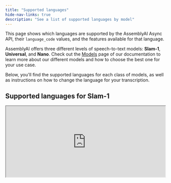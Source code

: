 ```yaml
---
title: "Supported languages"
hide-nav-links: true
description: "See a list of supported languages by model"
---
```


This page shows which languages are supported by the AssemblyAI Async API, their `language_code` values, and the features available for that language.

AssemblyAI offers three different levels of speech-to-text models: **Slam-1**, **Universal**, and **Nano**. Check out the [Models](/docs/getting-started/models) page of our documentation to learn more about our different models and how to choose the best one for your use case.

Below, you'll find the supported languages for each class of models, as well as instructions on how to change the language for your transcription.

## Supported languages for Slam-1

<iframe
  className="airtable-embed"
  src="https://airtable.com/embed/apptQjwE6ZsC2Zfoi/shr0akLmAjn8bE9RP?backgroundColor=green"
  width="100%"
  height="225"
  style={{ background: "transparent", border: "1px solid #ccc" }}
/>
<noscript>
  <BestLanguageTable />
</noscript>

## Supported languages for Universal

<iframe
  className="airtable-embed"
  src="https://airtable.com/embed/appAHNKtjqyFB83AF/shrhQFfUxq1PROjTf?backgroundColor=green"
  width="100%"
  height="533"
  style={{ background: "transparent", border: "1px solid #ccc" }}
/>
<noscript>
  <BestLanguageTable />
</noscript>

## Supported languages for Nano

<iframe
  className="airtable-embed"
  src="https://airtable.com/embed/app8kGSfXolt8eNhM/shrBEK1JyFGDIa55c?backgroundColor=green"
  width="100%"
  height="533"
  style={{ background: "transparent", border: "1px solid #ccc" }}
/>
<noscript>
  <NanoLanguageTable />
</noscript>

## Specify the language

You can use the optional `language_code` parameter to specify the language of the spoken audio in the files that you submit to the API. If you don't include a `language_code` parameter in your request, it defaults to `en_us`.

To learn more about using the `language_code` parameter, see [Set language manually](/docs/speech-to-text/pre-recorded-audio/set-language-manually).

<Tip>
  If you're unsure of the spoken language spoken in your audio file, you can use
  our [Automatic Language
  Detection](/docs/speech-to-text/pre-recorded-audio/automatic-language-detection)
  feature to automatically identify the dominant language in your file.
</Tip>

## Specify the speech model

You can use the optional `speech_model` parameter to specify the class of models. To learn more, see [Select the speech model](/docs/speech-to-text/pre-recorded-audio/select-the-speech-model-with-best-and-nano).

